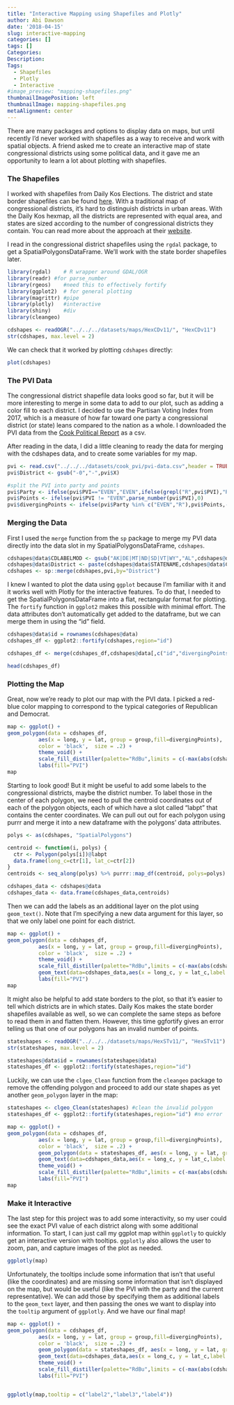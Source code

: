 ```yaml
---
title: "Interactive Mapping using Shapefiles and Plotly"
author: Abi Dawson
date: '2018-04-15'
slug: interactive-mapping
categories: []
tags: []
Categories:
Description: 
Tags:
  - Shapefiles
  - Plotly
  - Interactive
#image_preview: "mapping-shapefiles.png"
thumbnailImagePosition: left
thumbnailImage: mapping-shapefiles.png
metaAlignment: center
---
```


There are many packages and options to display data on maps, but until recently I'd never worked with shapefiles as a way to receive and work with spatial objects. A friend asked me to create an interactive map of state congressional districts using some political data, and it gave me an opportunity to learn a lot about plotting with shapefiles.

### The Shapefiles  

I worked with shapefiles from Daily Kos Elections. The district and state border shapefiles can be found [here](https://docs.google.com/spreadsheets/d/1LrBXlqrtSZwyYOkpEEXFwQggvtR0bHHTxs9kq4kjOjw/edit#gid=1250379179). With a traditional map of congressional districts, it's hard to distinguish districts in urban areas. With the Daily Kos hexmap, all the districts are represented with equal area, and states are sized according to the number of congressional districts they contain. You can read more about the approach at their [website](https://www.dailykos.com/stories/2015/06/03/1389806/-Daily-Kos-Elections-presents-the-best-map-ever-of-United-States-congressional-districts).

I read in the congressional district shapefiles using the `rgdal` package, to get a SpatialPolygonsDataFrame. We'll work with the state border shapefiles later.

```r
library(rgdal)    # R wrapper around GDAL/OGR
library(readr) #for parse_number
library(rgeos)    #need this to effectively fortify
library(ggplot2)  # for general plotting
library(magrittr) #pipe
library(plotly)   #interactive
library(shiny)    #div
library(cleangeo)
```



```r
cdshapes <- readOGR("../../../datasets/maps/HexCDv11/", "HexCDv11")
str(cdshapes, max.level = 2)
```

We can check that it worked by plotting `cdshapes` directly:

```r
plot(cdshapes)
```

### The PVI Data  

The congressional district shapefile data looks good so far, but it will be more interesting to merge in some data to add to our plot, such as adding a color fill to each district. I decided to use the Partisan Voting Index from 2017, which is a measure of how far toward one party a congressional district (or state) leans compared to the nation as a whole. I downloaded the PVI data from the [Cook Political Report](http://cookpolitical.com/index.php/pvi-map-and-district-list) as a csv.

After reading in the data, I did a little cleaning to ready the data for merging with the cdshapes data, and to create some variables for my map.

```r
pvi <- read.csv("../../../datasets/cook_pvi/pvi-data.csv",header = TRUE, stringsAsFactors = FALSE)
pvi$District <- gsub("-0","-",pvi$X)

#split the PVI into party and points
pvi$Party <- ifelse(pvi$PVI=="EVEN","EVEN",ifelse(grepl("R",pvi$PVI),"R","D"))
pvi$Points <- ifelse(pvi$PVI != "EVEN",parse_number(pvi$PVI),0)
pvi$divergingPoints <- ifelse(pvi$Party %in% c("EVEN","R"),pvi$Points,-pvi$Points) 

```

### Merging the Data

First I used the `merge` function from the `sp` package to merge my PVI data directly into the data slot in my SpatialPolygonsDataFrame, `cdshapes`. 

```r
cdshapes@data$CDLABELMOD <- gsub("AK|DE|MT|ND|SD|VT|WY","AL",cdshapes@data$CDLABEL) #change in notation for at large districts
cdshapes@data$District <- paste(cdshapes@data$STATENAME,cdshapes@data$CDLABELMOD,sep="-")
cdshapes <- sp::merge(cdshapes,pvi,by="District")
```

I knew I wanted to plot the data using `ggplot` because I'm familiar with it and it works well with Plotly for the interactive features. To do that, I needed to get the SpatialPolygonsDataFrame into a flat, rectangular format for plotting. The `fortify` function in `ggplot2` makes this possible with minimal effort. The data attributes don't automatically get added to the dataframe, but we can merge them in using the "id" field.

```r
cdshapes@data$id = rownames(cdshapes@data)
cdshapes_df <- ggplot2::fortify(cdshapes,region="id")

cdshapes_df <- merge(cdshapes_df,cdshapes@data[,c("id","divergingPoints")], by="id")

head(cdshapes_df)

```

### Plotting the Map

Great, now we're ready to plot our map with the PVI data. I picked a red-blue color mapping to correspond to the typical categories of Republican and Democrat.

```r
map <- ggplot() +
geom_polygon(data = cdshapes_df, 
          aes(x = long, y = lat, group = group,fill=divergingPoints),
          color = 'black',  size = .2) + 
          theme_void() +
          scale_fill_distiller(palette="RdBu",limits = c(-max(abs(cdshapes_df$divergingPoints)), max(abs(cdshapes_df$divergingPoints)))) +#set a diverging and balanced gradient
          labs(fill="PVI")
map
```

Starting to look good! But it might be useful to add some labels to the congressional districts, maybe the district number. To label those in the center of each polygon, we need to pull the centroid coordinates out of each of the polygon objects, each of which have a slot called "labpt" that contains the center coordinates. We can pull out out for each polygon using purrr and merge it into a new dataframe with the polygons' data attributes.

```r
polys <- as(cdshapes, "SpatialPolygons")

centroid <- function(i, polys) {
  ctr <- Polygon(polys[i])@labpt
  data.frame(long_c=ctr[1], lat_c=ctr[2])
}
centroids <- seq_along(polys) %>% purrr::map_df(centroid, polys=polys)

cdshapes_data <- cdshapes@data
cdshapes_data <- data.frame(cdshapes_data,centroids)

```

Then we can add the labels as an additional layer on the plot using `geom_text()`. Note that I'm specifying a new data argument for this layer, so that we only label one point for each district.

```r

map <- ggplot() +
geom_polygon(data = cdshapes_df, 
          aes(x = long, y = lat, group = group,fill=divergingPoints),
          color = 'black',  size = .2) + 
          theme_void() +
          scale_fill_distiller(palette="RdBu",limits = c(-max(abs(cdshapes_df$divergingPoints)), max(abs(cdshapes_df$divergingPoints)))) +
          geom_text(data=cdshapes_data,aes(x = long_c, y = lat_c,label = CDLABEL),size = 2) + 
          labs(fill="PVI")
map

```

It might also be helpful to add state borders to the plot, so that it's easier to tell which districts are in which states. Daily Kos makes the state border shapefiles available as well, so we can complete the same steps as before to read them in and flatten them. However, this time ggfortify gives an error telling us that one of our polygons has an invalid number of points.

```r
stateshapes <- readOGR("../../../datasets/maps/HexSTv11/", "HexSTv11")
str(stateshapes, max.level = 2)

stateshapes@data$id = rownames(stateshapes@data)
stateshapes_df <- ggplot2::fortify(stateshapes,region="id") 

```

Luckily, we can use the `clgeo_Clean` function from the `cleangeo` package to remove the offending polygon and proceed to add our state shapes as yet another `geom_polygon` layer in the map:

```r
stateshapes <- clgeo_Clean(stateshapes) #clean the invalid polygon
stateshapes_df <- ggplot2::fortify(stateshapes,region="id") #no error

map <- ggplot() +
geom_polygon(data = cdshapes_df, 
          aes(x = long, y = lat, group = group,fill=divergingPoints),
          color = 'black',  size = .2) + 
          geom_polygon(data = stateshapes_df, aes(x = long, y = lat, group = group),size = .6,fill = NA,color='black') +
          geom_text(data=cdshapes_data,aes(x = long_c, y = lat_c,label = CDLABEL),size = 2) +
          theme_void() +
          scale_fill_distiller(palette="RdBu",limits = c(-max(abs(cdshapes_df$divergingPoints)), max(abs(cdshapes_df$divergingPoints)))) +
          labs(fill="PVI")
map

```

### Make it Interactive  

The last step for this project was to add some interactivity, so my user could see the exact PVI value of each district along with some additional information. To start, I can just call my ggplot map within `ggplotly` to quickly get an interactive version with tooltips. `ggplotly` also allows the user to zoom, pan, and capture images of the plot as needed.

```r
ggplotly(map)
```

Unfortunately, the tooltips include some information that isn't that useful (like the coordinates) and are missing some information that isn't displayed on the map, but would be useful (like the PVI with the party and the current representative). We can add those by specifying them as additional labels to the `geom_text` layer, and then passing the ones we want to display into the `tooltip` argument of `ggplotly`. And we have our final map!

```r
map <- ggplot() +
geom_polygon(data = cdshapes_df, 
          aes(x = long, y = lat, group = group,fill=divergingPoints),
          color = 'black',  size = .2) + 
          geom_polygon(data = stateshapes_df, aes(x = long, y = lat, group = group),size = .6,fill = NA,color='black') +
          geom_text(data=cdshapes_data,aes(x = long_c, y = lat_c,label = CDLABEL,label2=District,label3=PVI,label4=MEMBER),size = 2) + 
          theme_void() +
          scale_fill_distiller(palette="RdBu",limits = c(-max(abs(cdshapes_df$divergingPoints)), max(abs(cdshapes_df$divergingPoints)))) +#set a diverging gradient
          labs(fill="PVI")


ggplotly(map,tooltip = c("label2","label3","label4"))

```


